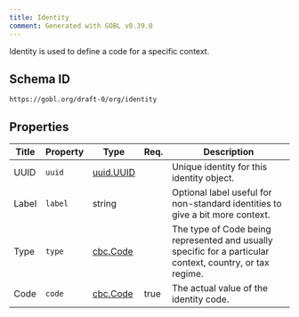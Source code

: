 ```yaml
---
title: Identity
comment: Generated with GOBL v0.39.0
---
```


Identity is used to define a code for a specific context.

## Schema ID

`https://gobl.org/draft-0/org/identity`

## Properties

| Title | Property | Type                            | Req. | Description                                                                                               |
|-------|----------|---------------------------------|------|-----------------------------------------------------------------------------------------------------------|
| UUID  | `uuid`   | [uuid.UUID](/draft-0/uuid/uuid) |      | Unique identity for this identity object.                                                                 |
| Label | `label`  | string                          |      | Optional label useful for non-standard identities to give a bit more context.                             |
| Type  | `type`   | [cbc.Code](/draft-0/cbc/code)   |      | The type of Code being represented and usually specific for a particular context, country, or tax regime. |
| Code  | `code`   | [cbc.Code](/draft-0/cbc/code)   | true | The actual value of the identity code.                                                                    |

